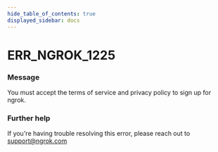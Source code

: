 ```yaml
---
hide_table_of_contents: true
displayed_sidebar: docs
---
```



# ERR_NGROK_1225

### Message

You must accept the terms of service and privacy policy to sign up for ngrok.

<ErrorDetails error="err_ngrok_1225" />

### Further help

If you're having trouble resolving this error, please reach out to [support@ngrok.com](mailto:support@ngrok.com?subject=Help%20with%20ERR_NGROK_1225)

